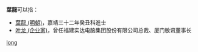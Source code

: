 '''葉龍'''可以指：
* [[葉龍_(明朝)|葉龍 (明朝)]]，嘉靖三十二年癸丑科進士
* [[叶龙_(企业家)|叶龙 (企业家)]]，曾任福建实达电脑集团股份有限公司总裁、厦门敏讯董事长

{{disambig}}

[[Category:二字葉姓人名消歧義|long]]